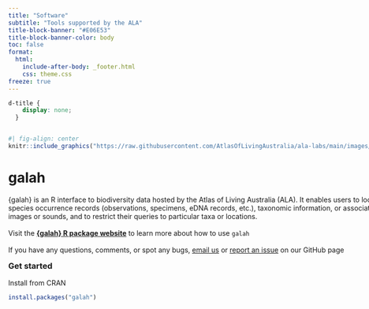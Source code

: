 ```yaml
---
title: "Software"
subtitle: "Tools supported by the ALA"
title-block-banner: "#E06E53"
title-block-banner-color: body
toc: false
format: 
  html: 
    include-after-body: _footer.html
    css: theme.css
freeze: true
---
```


```css
d-title {
    display: none;
  }
```

:::{.column-page layout="[1,1]" style="float:left;"}

```r
#| fig-align: center
knitr::include_graphics("https://raw.githubusercontent.com/AtlasOfLivingAustralia/ala-labs/main/images/hex/galah_logo.png")
```

# galah

{galah} is an R interface to biodiversity data hosted by the Atlas of Living Australia (ALA). It enables users to locate and download species occurrence records (observations, specimens, eDNA records, etc.), taxonomic information, or associated media such as images or sounds, and to restrict their queries to particular taxa or locations.<br> <br>
Visit the **[{galah} R package website](http://galah.ala.org.au/)** to learn more about how to use `galah`<br><br>
If you have any questions, comments, or spot any bugs, [email us](mailto:support@ala.org.au) or [report an issue](https://github.com/AtlasOfLivingAustralia/galah-R) on our GitHub page

:::



### Get started

Install from CRAN

```r
install.packages("galah")
```


